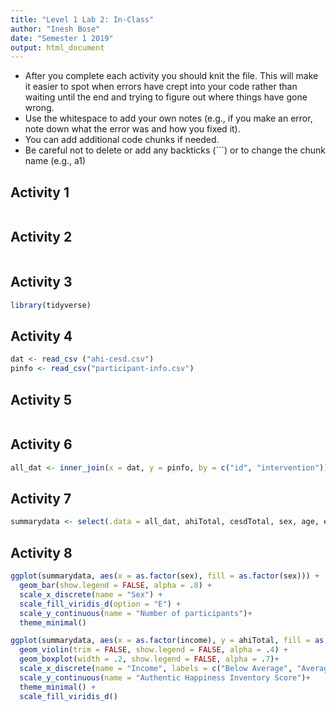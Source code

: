 ```yaml
---
title: "Level 1 Lab 2: In-Class"
author: "Inesh Bose"
date: "Semester 1 2019"
output: html_document
---
```


* After you complete each activity you should knit the file. This will make it easier to spot when errors have crept into your code rather than waiting until the end and trying to figure out where things have gone wrong.
* Use the whitespace to add your own notes (e.g., if you make an error, note down what the error was and how you fixed it).
* You can add additional code chunks if needed.
* Be careful not to delete or add any backticks (```) or to change the chunk name (e.g., a1)


## Activity 1

```r

```

## Activity 2

```r

```

## Activity 3

```r
library(tidyverse)
```

## Activity 4

```r
dat <- read_csv ("ahi-cesd.csv")
pinfo <- read_csv("participant-info.csv")
```

## Activity 5

```r

```

## Activity 6

```r
all_dat <- inner_join(x = dat, y = pinfo, by = c("id", "intervention"))
```

## Activity 7

```r
summarydata <- select(.data = all_dat, ahiTotal, cesdTotal, sex, age, educ, income, occasion, elapsed.days)
```

## Activity 8

```r
ggplot(summarydata, aes(x = as.factor(sex), fill = as.factor(sex))) +
  geom_bar(show.legend = FALSE, alpha = .8) +
  scale_x_discrete(name = "Sex") +
  scale_fill_viridis_d(option = "E") +
  scale_y_continuous(name = "Number of participants")+
  theme_minimal()

ggplot(summarydata, aes(x = as.factor(income), y = ahiTotal, fill = as.factor(income))) +
  geom_violin(trim = FALSE, show.legend = FALSE, alpha = .4) +
  geom_boxplot(width = .2, show.legend = FALSE, alpha = .7)+
  scale_x_discrete(name = "Income", labels = c("Below Average", "Average", "Above Average")) +
  scale_y_continuous(name = "Authentic Happiness Inventory Score")+
  theme_minimal() +
  scale_fill_viridis_d()
```


